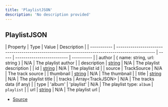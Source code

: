 ```yaml
---
title: 'PlaylistJSON'
description: 'No description provided'
---
```


## PlaylistJSON

| Property    | Type                                                                                              | Value | Description                |
| ----------- | ------------------------------------------------------------------------------------------------- | ----- | -------------------------- | ---------- |
| author      | \{ name: string, url: string }                                                                    | N/A   | The playlist author        |
| description | [string](https://developer.mozilla.org/en-US/docs/Web/JavaScript/Reference/Global_Objects/String) | N/A   | The playlist description   |
| id          | [string](https://developer.mozilla.org/en-US/docs/Web/JavaScript/Reference/Global_Objects/String) | N/A   | The playlist id            |
| source      | TrackSource                                                                                       | N/A   | The track source           |
| thumbnail   | [string](https://developer.mozilla.org/en-US/docs/Web/JavaScript/Reference/Global_Objects/String) | N/A   | The thumbnail              |
| title       | [string](https://developer.mozilla.org/en-US/docs/Web/JavaScript/Reference/Global_Objects/String) | N/A   | The playlist title         |
| tracks      | Array\<TrackJSON>                                                                                 | N/A   | The tracks data (if any)   |
| type        | 'album' \| 'playlist'                                                                             | N/A   | The playlist type: `album` | `playlist` |
| url         | [string](https://developer.mozilla.org/en-US/docs/Web/JavaScript/Reference/Global_Objects/String) | N/A   | The playlist url           |

- [Source](https://github.com/androz2091/discord-player/blob/ce04b3f4c6671029ce4d4aa9090e56ac7e7f5666/packages/discord-player/src/types/types.ts#L430)
